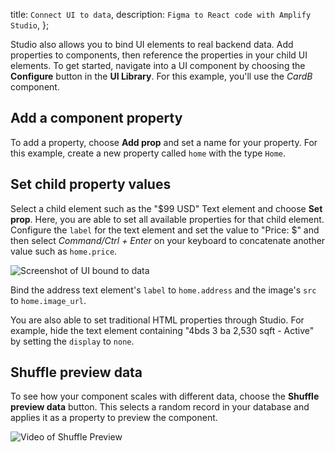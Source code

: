   title: `Connect UI to data`,
  description: `Figma to React code with Amplify Studio`,
};

Studio also allows you to bind UI elements to real backend data. Add properties to components, then reference the properties in your child UI elements. To get started, navigate into a UI component by choosing the **Configure** button in the **UI Library**. For this example, you'll use the *CardB* component.

## Add a component property

To add a property, choose **Add prop** and set a name for your property. For this example, create a new property called `home` with the type `Home`.

## Set child property values

Select a child element such as the "$99 USD" Text element and choose **Set prop**. Here, you are able to set all available properties for that child element. Configure the `label` for the text element and set the value to "Price: $" and then select *Command/Ctrl + Enter* on your keyboard to concatenate another value such as `home.price`.

![Screenshot of UI bound to data](/images/studio/data-binding.png)

Bind the address text element's `label` to `home.address` and the image's `src` to `home.image_url`.

You are also able to set traditional HTML properties through Studio. For example, hide the text element containing "4bds 3 ba 2,530 sqft - Active" by setting the `display` to `none`.

## Shuffle preview data
To see how your component scales with different data, choose the **Shuffle preview data** button. This selects a random record in your database and applies it as a property to preview the component.

![Video of Shuffle Preview](/images/studio/shuffle-preview.gif)
